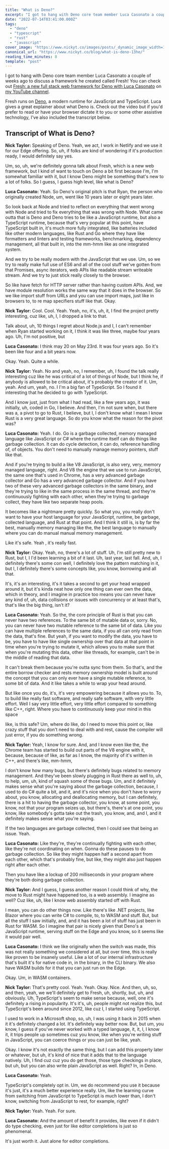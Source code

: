 ```yaml
---
title: "What is Deno?"
excerpt: "I got to hang with Deno core team member Luca Casonato a couple of weeks ago to discuss a framework..."
date: "2022-07-14T03:41:00.000Z"
tags:
  - "deno"
  - "typescript"
  - "rust"
  - "javascript"
cover_image: "https://www.nickyt.co/images/posts/_dynamic_image_width=1000,height=420,fit=cover,gravity=auto,format=auto_https%3A%2F%2Fdev-to-uploads.s3.amazonaws.com%2Fuploads%2Farticles%2Fs4rykg32xnqkbo8155be.png"
canonical_url: "https://www.nickyt.co/blog/what-is-deno-13he/"
reading_time_minutes: 8
template: "post"
---
```



I got to hang with Deno core team member Luca Casonato a couple of weeks ago to discuss a framework he created called Fresh! You can check out [Fresh: a new full stack web framework for Deno with Luca Casonato](https://www.youtube.com/watch?v=nBrcmlrekV4) on [my YouTube channel](https://www.youtube.com/NickTaylorYolo).

Fresh runs on [Deno](https://deno.land/), a modern runtime for JavaScript and TypeScript. Luca gives a great explainer about what Deno is. Check out the video but if you'd prefer to read or have your browser dictate it to you or some other assistive technology, I've also included the transcript below.

<Embed url="https://www.youtube.com/watch?v=7digrkx1YZ0" />

## Transcript of What is Deno?

**Nick Taylor:** Speaking of Deno. Yeah, we act, I work in Netlify and we use it for our Edge offering. So, uh, if folks are kind of wondering if it's production ready, I would definitely say yes.

Um, so, uh, we're definitely gonna talk about Fresh, which is a new web framework, but I kind of want to touch on Deno a bit first because I'm, I'm somewhat familiar with it, but I know Deno might be something that's new to a lot of folks. So I guess, I guess high level, like what is Deno?

**Luca Casonato:** Yeah. So Deno's original pitch is that Ryan, the person who originally created Node, um, went like 10 years later or eight years later.

So look back at Node and tried to reflect on everything that went wrong with Node and tried to fix everything that was wrong with Node. What came outta that is Deno and Deno tries to be like a JavaScript runtime, but also a TypeScript runtime, because that's very popular at this point, have TypeScript built in, it's much more fully integrated, like batteries included like other modern languages, like Rust and Go where they have like formatters and linters and testing frameworks, benchmarking, dependency management, all that built in, into the mm-hmm like as one integrated system.

And we try to be really modern with the JavaScript that we use. Um, so we try to really make full use of ES6 and all of the cool stuff we've gotten from that Promises, async iterators, web APIs like readable stream writeable stream. And we try to just stick really closely to the browser.

So like have fetch for HTTP server rather than having custom APIs. And, we have module resolution works the same way that it does in the browser. So we like import stuff from URLs and you can use import maps, just like in browsers to, to re map specifiers stuff like that. Okay.

**Nick Taylor:** Cool. Cool. Yeah. Yeah, no, it's, uh, it, I find the project pretty interesting, cuz like, uh, I, I dropped a link to that.

Talk about, uh, 10 things I regret about Node.js and I, I can't remember when Ryan started working on it, I think it was like three, maybe four years ago. Uh, I'm not positive, but

**Luca Casonato:** I think may 20 on May 23rd. It was four years ago. So it's been like four and a bit years now.

Okay. Yeah. Quite a while.

**Nick Taylor:** Yeah. No and yeah, no, I remember, uh, I found the talk really interesting cuz like he was critical of a lot of things of Node, but I think he, if anybody is allowed to be critical about, it's probably the creator of it. Um, yeah. And um, yeah, no. I I'm a big fan of TypeScript. So I found it interesting that he decided to go with TypeScript.

And I know just, just from what I had read, like a few years ago, it was initially, uh, coded in Go, I believe. And then, I'm not sure when, but there was a, a pivot to go to Rust, I believe, but I, I don't know what I mean I know Rust is a very great language. So do you know what the reason for the pivot was?

**Luca Casonato:** Yeah. I do. Go is a garbage collected, memory managed language like JavaScript or C# where the runtime itself can do things like garbage collection. It can do cycle detection, it can do, reference handling of, of objects. You don't need to manually manage memory pointers, stuff like that.

And if you're trying to build a like V8 JavaScript, is also very, very, memory managed language, right. And V8 the engine that we use to run JavaScript, the same one that's used in Chrome, has a very advanced garbage collector and Go has a very advanced garbage collector. And if you have two of these very advanced garbage collectors in the same binary, and they're trying to like in the same process in the same thread, and they're continuously fighting with each other, when they're trying to garbage collect, they have like two separate heap pools.

It becomes like a nightmare pretty quickly. So what you, you really don't want to have your host language for your JavaScript, runtime, be garbage, collected language, and Rust at that point. And I think it still is, is by far the best, manually memory managing like the, the best language to manually where you can do manual manual memory management.

Like it's safe. Yeah , it's really fast.

**Nick Taylor:** Okay. Yeah, no, there's a lot of stuff. Uh, I'm still pretty new to Rust, but I, I I'd been learning a bit of it last. Uh, last year, last fall. And, uh, I definitely there's some con well, I definitely love the pattern matching in it, but I, I definitely there's some concepts like, you know, borrowing and all that.

It's, it's an interesting, it's it takes a second to get your head wrapped around it, but it's kinda neat how only one thing can ever own the data, which in theory, and I imagine in practice too means you can never have any kind of, uh, data collisions or issues with concurrency or at least that's, that's like the big thing, isn't it?

**Luca Casonato:** Yeah. So the, the core principle of Rust is that you can never have two references. To the same bit of mutable data or, sorry. No, you can never have two mutable reference to the same bit of data. Like you can have multiple references to the same data, if you all can only read from the data, that's fine. But yeah, if you want to modify the data, you have to be, you have to have like single ownership over that data at that point in time when you're trying to mutate it, which allows you to make sure that when you're mutating this data, other like threads, for example, can't be in the middle of reading that data.

It can't break them because you're outta sync from them. So that's, and the entire borrow checker and rests memory ownership model is built around the concept that you can only ever have a single mutable reference, to some bit of data. And it like takes a while to wrap your head around.

But like once you do, it's, it's very empowering because it allows you to. To, to build like really fast software, and really safe software, with very little effort. Well I say very little effort, very little effort compared to something like C++, right. Where you have to continuously keep your mind in this space

like, is this safe? Um, where do like, do I need to move this point or, like crazy stuff that you don't need to deal with and rest, cause the compiler will just error, if you do something wrong.

**Nick Taylor:** Yeah, I know for sure. And, and I know even like the, the Chrome team has started to build out parts of the V8 engine with it, because, because of like, as far as I know, the majority of it's written in C++, and there's like, mm-hmm,

I don't know how many bugs, but there's definitely bugs related to memory management. And they've been slowly plugging in Rust there as well to, uh, to help, um, uh, kind of squash some of those bugs. Um, and it definitely makes sense what you're saying about the garbage collection, because, I used to do C# quite a bit, and it, and it's nice when you don't have to worry about, you know, allocating and deallocating memory, but I can definitely, there is a hit to having the garbage collector, you know, at some point, you know, not that your program seizes up, but there's, there's at one point, you know, like somebody's gotta take out the trash, you know, and, and I, and it definitely makes sense what you're saying.

If the two languages are garbage collected, then I could see that being an issue. Yeah.

**Luca Casonato:** Like they're, they're continually fighting with each other, like they're not coordinating on when. Gonna do these pauses to do garbage collection. So like they might happen half a second apart from each other, which that's probably fine, but like, they might also just happen right after each other.

Then you have like a lockup of 200 milliseconds in your program where they're both doing garbage collection.

**Nick Taylor:** And I guess, I guess another reason I could think of why, the move to Rust might have happened too, is a web assembly. I imagine as well? Cuz like, uh, like I know web assembly started off with Rust.

I mean, you can do other things now. Like there's like .NET projects, like Blazor where you can write C# to compile, to, to WASM and stuff. But, but all the stuff I saw initially, and, and it has been a lot of stuff has just been in Rust for WASM. So I imagine that pair is nicely given that Deno's a JavaScript runtime, serving stuff on the Edge and you know, so it seems like it would pair well.

**Luca Casonato:** I think we like originally when the switch was made, this was not really something we considered at all, but over time, this is really like proven to be insanely useful. Like a lot of our internal infrastructure that's built it's for native code in, in the binary, in the CLI binary. We also have WASM builds for it that you can just run on the Edge.

Okay. Um, in WASM containers.

**Nick Taylor:** That's pretty cool. Yeah. Yeah. Okay. Nice. And then, uh, so, and then, yeah, we we'll definitely get to Fresh, uh, shortly, but, uh, and obviously. Uh, TypeScript's seem to make sense because, well, one it's definitely a rising in popularity. It's it's, uh, people might not realize this, but TypeScript's been around since 2012, like cuz I, I started using TypeScript.

I used to work in a Microsoft shop, so, uh, I was using it back in 2015 when it it's definitely changed a lot. It's definitely way better now. But, but um, you know, I guess if you've never worked with a typed language, it, it, I, I know it, it trips people up sometimes cuz you know, like when you're writing stuff in JavaScript, you can coerce things or you can just be like, yeah.

Okay. I know it's not exactly the same thing, but I can add this property later or whatever, but uh, it's kind of nice that it adds that to the language natively. Uh, I find cuz cuz you do get those, those type checkings in place, but uh, but you can also write plain JavaScript as well. Right? In, in Deno.

**Luca Casonato:** Yeah.

TypeScript's completely opt in. Um, we do recommend you use it because it's just, it's a much better experience really. Um, like the learning curve from switching from JavaScript to TypeScript is much lower than, I don't know, switching from JavaScript to rest, for example, right?

**Nick Taylor:** Yeah. Yeah. For sure.

**Luca Casonato:** And the amount of benefit it provides, like even if it didn't do type checking, even just for like editor completions is just so phenomenal.

It's just worth it. Just alone for editor completions.

